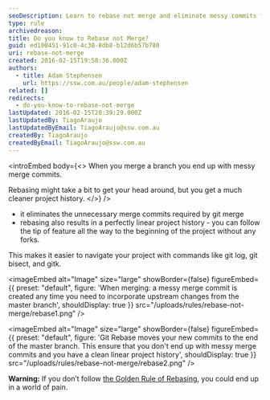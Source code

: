 ```yaml
---
seoDescription: Learn to rebase not merge and eliminate messy commits for a cleaner project history.
type: rule
archivedreason:
title: Do you know to Rebase not Merge?
guid: ed100451-91c0-4c38-8db8-b12d6b57b780
uri: rebase-not-merge
created: 2016-02-15T19:58:36.000Z
authors:
  - title: Adam Stephensen
    url: https://ssw.com.au/people/adam-stephensen
related: []
redirects:
  - do-you-know-to-rebase-not-merge
lastUpdated: 2016-02-15T20:39:29.000Z
lastUpdatedBy: TiagoAraujo
lastUpdatedByEmail: TiagoAraujo@ssw.com.au
createdBy: TiagoAraujo
createdByEmail: TiagoAraujo@ssw.com.au
---
```


<introEmbed
  body={<>
When you merge a branch you end up with messy merge commits.

Rebasing might take a bit to get your head around, but you get a much cleaner project history.
  </>}
/>
- it eliminates the unnecessary merge commits required by git merge
- rebasing also results in a perfectly linear project history - you can follow the tip of feature all the way to the beginning of the project without any forks.

This makes it easier to navigate your project with commands like git log, git bisect, and gitk.


<imageEmbed
  alt="Image"
  size="large"
  showBorder={false}
  figureEmbed={{
    preset: "default",
    figure: 'When merging: a messy merge commit is created any time you need to incorporate upstream changes from the master branch',
    shouldDisplay: true
  }}
  src="/uploads/rules/rebase-not-merge/rebase1.png"
/>


<imageEmbed
  alt="Image"
  size="large"
  showBorder={false}
  figureEmbed={{
    preset: "default",
    figure: 'Git Rebase moves your new commits to the end of the master branch. This ensure that you don\'t end up with messy merge commits and you have a clean linear project history',
    shouldDisplay: true
  }}
  src="/uploads/rules/rebase-not-merge/rebase2.png"
/>

**Warning:** If you don’t follow [the Golden Rule of Rebasing](/the-golden-rule-of-rebasing), you could end up in a world of pain.
